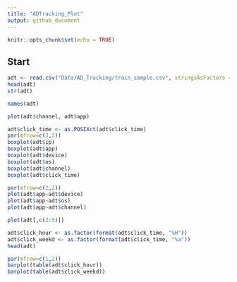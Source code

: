 ```yaml
---
title: "ADTracking_Plot"
output: github_document
---
```


```r
knitr::opts_chunk$set(echo = TRUE)
```

## Start
```r
adt <- read.csv("Data/AD_Tracking/train_sample.csv", stringsAsFactors = F)
head(adt)
str(adt)
```

```r
names(adt)
```

```r
plot(adt$channel, adt$app)
```

```r
adt$click_time <- as.POSIXct(adt$click_time)
par(mfrow=c(3,2))
boxplot(adt$ip)
boxplot(adt$app)
boxplot(adt$device)
boxplot(adt$os)
boxplot(adt$channel)
boxplot(adt$click_time)
```
```r
par(mfrow=c(2,2))
plot(adt$app~adt$device)
plot(adt$app~adt$os)
plot(adt$app~adt$channel)
```

```r
plot(adt[,c(2:5)])
```

```r
adt$click_hour <- as.factor(format(adt$click_time, "%H"))
adt$click_weekd <- as.factor(format(adt$click_time, "%a"))
head(adt)

```

```r
par(mfrow=c(1,2))
barplot(table(adt$click_hour))
barplot(table(adt$click_weekd))
```

